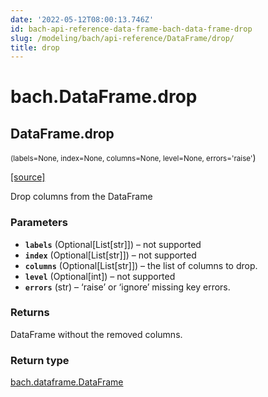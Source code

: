 ```yaml
---
date: '2022-05-12T08:00:13.746Z'
id: bach-api-reference-data-frame-bach-data-frame-drop
slug: /modeling/bach/api-reference/DataFrame/drop/
title: drop
---
```


# bach.DataFrame.drop

<div className="method">

## <span className="additional-name">DataFrame.</span><span className="name">drop</span>

<small className="parameter-list">(<span className="parameter" id="labels">labels=None</span>, <span className="parameter" id="index">index=None</span>, <span className="parameter" id="columns">columns=None</span>, <span className="parameter" id="level">level=None</span>, <span className="parameter" id="errors">errors='raise'</span></small>)


&#8203;<span className="view-source">[[source]](https://github.com/objectiv/objectiv-analytics/blob/main/bach/bach/dataframe.py)</span>

<div className="content">

Drop columns from the DataFrame


### Parameters

* **`labels`** (Optional[List[str]]) – not supported
* **`index`** (Optional[List[str]]) – not supported
* **`columns`** (Optional[List[str]]) – the list of columns to drop.
* **`level`** (Optional[int]) – not supported
* **`errors`** (str) – ‘raise’ or ‘ignore’ missing key errors.



### Returns

DataFrame without the removed columns.



### Return type

[bach.dataframe.DataFrame](/modeling/bach/api-reference/DataFrame/bach.DataFrame.mdx)



</div>


</div>
